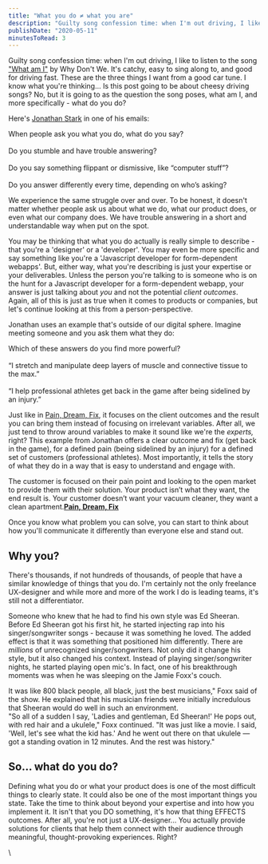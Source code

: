 ```yaml
---
title: "What you do ≠ what you are"
description: "Guilty song confession time: when I'm out driving, I like to listen to the song \"What am I\" by Why Don't We. It's catchy, easy to sing along to, and good for driving fast. These are the three things I want from a good car tune. I know what you're thinking... Is this post going to be about cheesy driving songs? No, but it is going to as the question the song poses, what am I, and more specifically - what do you do?\n\n\nHere's Jonathan Stark in one of his emails:\n\n\n\n\n\nWhen people ask you what you do"
publishDate: "2020-05-11"
minutesToRead: 3
---
```


<p>Guilty song confession time: when I'm out driving, I like to listen to the song <a href="https://open.spotify.com/track/1HimGOB6BjOaCQYMIF1xtU?si=9dSEPrznTz-P54mXvtf9EA&ref=antonsten.com">"What am I"</a> by Why Don't We. It's catchy, easy to sing along to, and good for driving fast. These are the three things I want from a good car tune. I know what you're thinking... Is this post going to be about cheesy driving songs? No, but it is going to as the question the song poses, what am I, and more specifically - what do you do?</p>
<p>Here's <a href="https://jonathanstark.com/vpb?ref=antonsten.com">Jonathan Stark</a> in one of his emails:</p>

<div class="blockquote">
<div><p>When people ask you what you do, what do you say?<br /><br />
Do you stumble and have trouble answering?<br /><br />
Do you say something flippant or dismissive, like “computer stuff”?<br /><br />
Do you answer differently every time, depending on who’s asking?</p></div>
</div>

<p>We experience the same struggle over and over. To be honest, it doesn't matter whether people ask us about what we do, what our product does, or even what our company does. We have trouble answering in a short and understandable way when put on the spot.</p>
<p>You may be thinking that what you do actually is really simple to describe - that you're a 'designer' or a 'developer'. You may even be more specific and say something like you're a 'Javascript developer for form-dependent webapps'. But, either way, what you're describing is just your expertise or your deliverables. Unless the person you're talking to is someone who is on the hunt for a Javascript developer for a form-dependent webapp, your answer is just talking about <em>you</em> and not the potential <em>client outcomes</em>. Again, all of this is just as true when it comes to products or companies, but let's continue looking at this from a person-perspective.</p>
<p>Jonathan uses an example that's outside of our digital sphere. Imagine meeting someone and you ask them what they do:</p>

<div class="blockquote">
<div><p>Which of these answers do you find more powerful?<br /><br />
“I stretch and manipulate deep layers of muscle and connective tissue to the max.”<br /><br />
“I help professional athletes get back in the game after being sidelined by an injury.”</p></div>
</div>

<p>Just like in <a href="https://www.antonsten.com/understanding-pain-dream-fix/">Pain, Dream, Fix</a>, it focuses on the client outcomes and the result you can bring them instead of focusing on irrelevant variables. After all, we just tend to throw around variables to make it sound like we're the <em>experts,</em> right? This example from Jonathan offers a clear outcome and fix (get back in the game), for a defined pain (being sidelined by an injury) for a defined set of customers (professional athletes). Most importantly, it tells the story of what they do in a way that is easy to understand and engage with.</p>

<div class="blockquote">
<div><p>The customer is focused on their pain point and looking to the open market to provide them with their solution. Your product isn’t what they want, the end result is. Your customer doesn’t want your vacuum cleaner, they want a clean apartment.<strong><a href="https://www.antonsten.com/understanding-pain-dream-fix/">Pain, Dream, Fix</a></strong></p></div>
</div>

<p>Once you know what problem you can solve, you can start to think about how you'll  communicate it differently than everyone else and stand out.</p>
<h2 id="why-you">Why you?</h2>
<p>There's thousands, if not hundreds of thousands, of people that have a similar knowledge of things that you do. I'm certainly not the only freelance UX-designer and while more and more of the work I do is leading teams, it's still not a differentiator.</p>
<p>Someone who knew that he had to find his own style was Ed Sheeran. Before Ed Sheeran got his first hit, he started injecting rap into his singer/songwriter songs - because it was something he loved. The added effect is that it was something that positioned him differently. There are <em>millions</em> of unrecognized singer/songwriters. Not only did it change his style, but it also changed his context. Instead of playing singer/songwriter nights, he started playing open mic's. In fact, one of his breakthrough moments was when he was sleeping on the Jamie Foxx's couch.</p>

<div class="blockquote">
<div><p>It was like 800 black people,&nbsp;all black, just the best musicians," Foxx said of the show. He explained that his musician friends were initially incredulous that Sheeran would do well in such an environment.<br />
"So all of a sudden I say, 'Ladies and gentleman, Ed Sheeran!' He pops out, with red hair and a ukulele," Foxx continued. "It was just like a movie. I said, 'Well, let's see what the kid has.' And he went out there on that ukulele — got a standing ovation in 12 minutes. And the rest was history."</p></div>
</div>

<h2 id="so-what-do-you-do">So... what do you do?</h2>
<p>Defining what you do or what your product does is one of the most difficult things to clearly state. It could also be one of the most important things you state. Take the time to think about beyond your expertise and into how you implement it. It isn't that you DO something, it's how that thing EFFECTS outcomes. After all, you're not just a UX-designer... You actually provide solutions for clients that help them connect with their audience through meaningful, thought-provoking experiences. Right?</p>
<p>\</p>